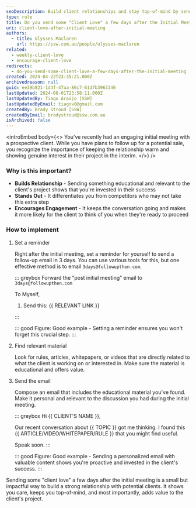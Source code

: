 ```yaml
---
seoDescription: Build client relationships and stay top-of-mind by sending educational and relevant content after an initial meeting.
type: rule
title: Do you send some "Client Love" a few days after the Initial Meeting?
uri: client-love-after-initial-meeting
authors:
  - title: Ulysses Maclaren
    url: https://ssw.com.au/people/ulysses-maclaren
related:
  - weekly-client-love
  - encourage-client-love
redirects:
  - do-you-send-some-client-love-a-few-days-after-the-initial-meeting
created: 2024-04-22T23:35:21.000Z
archivedreason: null
guid: ee39b821-1d4f-47aa-86c7-61d7b3963346
lastUpdated: 2024-08-01T23:58:11.000Z
lastUpdatedBy: Tiago Araújo [SSW]
lastUpdatedByEmail: tiagov8@gmail.com
createdBy: Brady Stroud [SSW]
createdByEmail: bradystroud@ssw.com.au
isArchived: false
---
```


<introEmbed
  body={<>
You've recently had an engaging initial meeting with a prospective client. While you have plans to follow up for a potential sale, you recognize the importance of keeping the relationship warm and showing genuine interest in their project in the interim.
  </>}
/>
### Why is this important?

* **Builds Relationship** - Sending something educational and relevant to the client's project shows that you're invested in their success
* **Stands Out** - It differentiates you from competitors who may not take this extra step
* **Encourages Engagement** - It keeps the conversation going and makes it more likely for the client to think of you when they're ready to proceed

### How to implement

1. Set a reminder

   Right after the initial meeting, set a reminder for yourself to send a follow-up email in 3 days. You can use various tools for this, but one effective method is to email `3days@followupthen.com`.

   ::: greybox
   Forward the “post initial meeting” email to `3days@followupthen.com`

   To Myself,

   1. Send this: &#123;&#123; RELEVANT LINK &#125;&#125;

   :::

   ::: good
   Figure: Good example - Setting a reminder ensures you won't forget this crucial step.
   :::

3. Find relevant material

   Look for rules, articles, whitepapers, or videos that are directly related to what the client is working on or interested in. Make sure the material is educational and offers value.

4. Send the email

   Compose an email that includes the educational material you've found. Make it personal and relevant to the discussion you had during the initial meeting.

   ::: greybox
   Hi &#123;&#123; CLIENT'S NAME &#125;&#125;,

   Our recent conversation about &#123;&#123; TOPIC &#125;&#125; got me thinking. I found this &#123;&#123; ARTICLE/VIDEO/WHITEPAPER/RULE &#125;&#125; that you might find useful.

   Speak soon.
   :::

   ::: good
   Figure: Good example - Sending a personalized email with valuable content shows you're proactive and invested in the client's success.
   :::

Sending some "client love" a few days after the initial meeting is a small but impactful way to build a strong relationship with potential clients. It shows you care, keeps you top-of-mind, and most importantly, adds value to the client's project.
